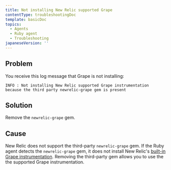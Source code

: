 ```yaml
---
title: Not installing New Relic supported Grape
contentType: troubleshootingDoc
template: basicDoc
topics:
  - Agents
  - Ruby agent
  - Troubleshooting
japaneseVersion: ''
---
```


## Problem

You receive this log message that Grape is not installing:

```
INFO : Not installing New Relic supported Grape instrumentation because the third party newrelic-grape gem is present
```

## Solution

Remove the `newrelic-grape` gem.

## Cause

New Relic does not support the third-party `newrelic-grape` gem. If the Ruby agent detects the `newrelic-grape` gem, it does not install New Relic's [built-in Grape instrumentation](/docs/agents/ruby-agent/getting-started/ruby-agent-requirements-supported-frameworks). Removing the third-party gem allows you to use the the supported Grape instrumentation.
